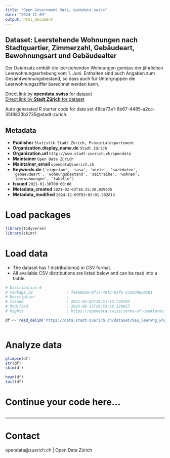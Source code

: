 ```yaml
---
title: "Open Government Data, opendata.swiss"
date: "2024-11-09"
output: html_document
---
```


## Dataset: Leerstehende Wohnungen nach Stadtquartier, Zimmerzahl, Gebäudeart, Bewohnungsart und Gebäudealter

Der Datensatz enthält die leerstehenden Wohnungen gemäss der jährlichen Leerwohnungserhebung vom 1. Juni. Enthalten sind auch Angaben zum Gesamtwohnungsbestand, so dass auch für Untergruppen die Leerwohnungsziffer berechnet werden kann.

[Direct link by **opendata.swiss** for dataset](https://opendata.swiss/de/dataset/leerstehende-wohnungen-nach-stadtquartier-zimmerzahl-gebaudeart-bewohnungsart-und-gebaudealter)<br>
[Direct link by **Stadt Zürich** for dataset](https://data.stadt-zuerich.ch/dataset/bau_leerwhg_whg_quartier_zizahl_efh_nb_we_od5427)

Auto generated R starter code for data set 48ca73e1-6b67-4485-a2cc-35f8833b2735@stadt-zurich.

## Metadata

- **Publisher** `Statistik Stadt Zürich, Präsidialdepartement`
- **Organization.display_name.de** `Stadt Zürich`
- **Organization.url** `http://www.stadt-zuerich.ch/opendata`
- **Maintainer** `Open Data Zürich`
- **Maintainer_email** `opendata@zuerich.ch`
- **Keywords.de** `['eigentum', 'sasa', 'miete', 'sachdaten', 'gebaeudeart', 'wohnungsbestand', 'zeitreihe', 'wohnen', 'leerwohnungen', 'tabelle']`
- **Issued** `2021-01-30T00:00:00`
- **Metadata_created** `2021-02-03T16:25:20.829635`
- **Metadata_modified** `2024-11-09T03:03:01.582813`


# Load packages

```r

library(tidyverse)
library(skimr)

```

# Load data

-   The dataset has 1 distribution(s) in CSV format.
-   All available CSV distributions are listed below and can be read into a tibble.

```r

# Distribution 0
# Package_id               : fe980b2e-bf73-40f2-81f6-3326dd020581
# Description              : 
# Issued                   : 2021-02-02T19:51:13.738395
# Modified                 : 2024-08-11T20:53:38.329857
# Rights                   : https://opendata.swiss/terms-of-use#terms_open

df <- read_delim('https://data.stadt-zuerich.ch/dataset/bau_leerwhg_whg_quartier_zizahl_efh_nb_we_od5427/download/BAU542OD5427.csv')



```

# Analyze data

```r

glimpse(df)
str(df)
skim(df)

head(df)
tail(df)

```

# Continue your code here...

```r

```

------------------------------------------------------------------------

# Contact

opendata@zuerich.ch | Open Data Zürich
